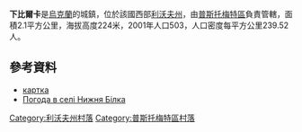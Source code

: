 {{coord|49|50|39|N|24|17|8|E|scale:100000|display=title}}

'''下比爾卡'''是[[烏克蘭|烏克蘭]]的城鎮，位於該國西部[[利沃夫州|利沃夫州]]，由[[普斯托梅特區|普斯托梅特區]]負責管轄，面積2.1平方公里，海拔高度224米，2001年人口503，人口密度每平方公里239.52人。

==參考資料==
* [http://gska2.rada.gov.ua/pls/z7502/A005?rdat1=03.09.2009&rf7571=20504 картка]{{dead link|date=2017年11月 |bot=InternetArchiveBot |fix-attempted=yes }}
* [http://weather.in.ua/ua/l'vovskaja/16920 Погода в селі Нижня Білка]{{Wayback|url=http://weather.in.ua/ua/l%27vovskaja/16920 |date=20181212073155 }}

[[Category:利沃夫州村落|Category:利沃夫州村落]]
[[Category:普斯托梅特區村落|Category:普斯托梅特區村落]]


{{Lviv-geo-stub}}